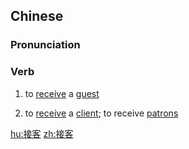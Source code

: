 ==Chinese==
{{zh-forms}}

===Pronunciation===
{{zh-pron
|m=jiēkè
|c=zip3 haak3
|h=pfs=chiap-hak
|mn=chiap-kheh
|cat=v
}}

===Verb===
{{zh-verb}}

# to [[receive]] a [[guest]]
# {{lb|zh|of a prostitute}} to [[receive]] a [[client]]; to receive [[patron]]s

[[hu:接客]]
[[zh:接客]]